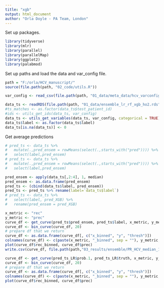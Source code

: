 ```yaml
---
title: "xgb"
output: html_document
author: "Orla Doyle - PA Team, London"
---
```

Set up packages. 
```r
library(tidyverse)
library(mlr)
library(parallel)
library(parallelMap)
library(ggplot2)
library(palabmod)
```

Set up paths and load the data and var_config file. 
```r
path = "F:/orla/HCV_manuscript/"
source(file.path(path, "02_code/utils.R"))

var_config <- read_csv(file.path(path, "01_data/meta_data/hcv_varconfig_ensemble.csv"))

data_ts <- readRDS(file.path(path, "01_data/ensemble_lr_rf_xgb_ho2.rds"))
#ts_matches <- as.factor(data_ts$test_patient_id)
#ids <- utils_get_ids(data_ts, var_config)
data_ts <- utils_get_variables(data_ts, var_config, categorical = TRUE)
data_ts$label <- as.factor(data_ts$label)
data_ts[is.na(data_ts)] <- 0
```

Get average predictions
```r
# pred_ts <- data_ts %>%
#   mutate(.,pred_ensem = rowMeans(select(.,starts_with("pred")))) %>%
#   select(label,pred_ensem)
# pred_ts <- data_ts %>%
#   mutate(.,pred_ensem = rowMeans(select(.,starts_with("pred")))) %>%
#   select(label,pred_ensem)

pred_ensem <- apply(data_ts[,2:4], 1, median)
pred_ensem <- as.data.frame(pred_ensem)
pred_ts <- (cbind(data_ts$label, pred_ensem))
pred_ts <- pred_ts %>% rename(label=`data_ts$label`)
# pred_ts <- data_ts %>%
#   select(label, pred_XGB) %>% 
#   rename(pred_ensem = pred_XGB)
```


```r
x_metric <- "rec"
y_metric <- "prec"
curve_df <- get_curve(pred_ts$pred_ensem, pred_ts$label, x_metric, y_metric)
curve_df <- bin_curve(curve_df, 20)
# prepare df that we return
curve_df <- as.data.frame(curve_df[, c("x_binned", "y", "thresh")])
colnames(curve_df) <- c(paste(x_metric, "_binned", sep = ""), y_metric, "thresh")
plot(curve_df$rec_binned, curve_df$prec)
write.csv(curve_df, file.path(path,"03_results/ensemble/PR_HCV_median_1_50_ho2.csv"))
```
```r
curve_df <- get_curve(pred_ts_LR$prob.1, pred_ts_LR$truth, x_metric, y_metric)
curve_df <- bin_curve(curve_df, 20)
# prepare df that we return
curve_df <- as.data.frame(curve_df[, c("x_binned", "y", "thresh")])
colnames(curve_df) <- c(paste(x_metric, "_binned", sep = ""), y_metric, "thresh")
plot(curve_df$rec_binned, curve_df$prec)
```
